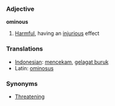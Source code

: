 === Adjective ===

'''ominous'''

# [[Harmful]], having an [[injurious]] effect

=== Translations ===
*[[Indonesian]]: [[cekam|mencekam]], [[gelagat buruk]]
*Latin: [[ominosus]]

=== Synonyms ===
*[[Threatening]]